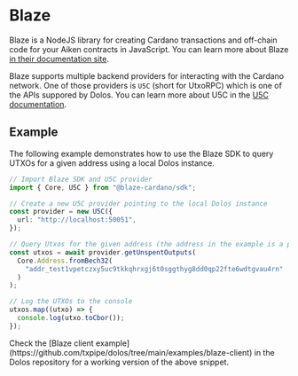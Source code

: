 

# Blaze

Blaze is a NodeJS library for creating Cardano transactions and off-chain code for your Aiken contracts in JavaScript. You can learn more about Blaze [in their documentation site](https://blaze.butane.dev/).

Blaze supports multiple backend providers for interacting with the Cardano network. One of those providers is `U5C` (short for UtxoRPC) which is one of the APIs suppored by Dolos. You can learn more about U5C in the [U5C documentation](./grpc.mdx).

## Example

The following example demonstrates how to use the Blaze SDK to query UTXOs for a given address using a local Dolos instance.

```ts
// Import Blaze SDK and U5C provider
import { Core, U5C } from "@blaze-cardano/sdk";

// Create a new U5C provider pointing to the local Dolos instance
const provider = new U5C({
  url: "http://localhost:50051",
});

// Query Utxos for the given address (the address in the example is a preview address randomly chosen from an explorer, use your own address)
const utxos = await provider.getUnspentOutputs(
  Core.Address.fromBech32(
    "addr_test1vpetczxy5uc9tkkqhrxgj6t0sggthyg8dd0qp22fte6wdtgvau4rn"
  )
);

// Log the UTXOs to the console
utxos.map((utxo) => {
  console.log(utxo.toCbor());
});
```


<Callout type="info">
Check the [Blaze client example](https://github.com/txpipe/dolos/tree/main/examples/blaze-client) in the Dolos repository for a working version of the above snippet.
</Callout>
